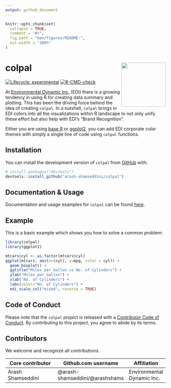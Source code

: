 ```yaml
---
output: github_document
---
```


<!-- README.md is generated from README.Rmd. Please edit that file -->

```r
knitr::opts_chunk$set(
  collapse = TRUE,
  comment = "#>",
  fig.path = "man/figures/README-",
  out.width = "100%"
)
```

# colpal <a href="https://edynamics.com/"><img src="man/figures/logo.PNG" align="right" height="139" /></a>

<!-- badges: start -->
[![Lifecycle: experimental](https://img.shields.io/badge/lifecycle-experimental-orange.svg)](https://lifecycle.r-lib.org/articles/stages.html#experimental)
[![R-CMD-check](https://github.com/arash-shamseddini/colpal/actions/workflows/R-CMD-check.yaml/badge.svg)](https://github.com/arash-shamseddini/colpal/actions/workflows/R-CMD-check.yaml)
<!-- badges: end -->

At [Environmental Dynamic Inc.](https://edynamics.com/) (EDI) there is a growing tendency in using R for creating data summary and plotting. This has been the driving force behind the idea of creating `colpal`. In a nutshell, `colpal` brings in EDI colors into all the visualizations within R landscape to not only unify these effort but also help with EDI's "Brand Recognition".

Either you are using [base R](https://stat.ethz.ch/R-manual/R-devel/library/base/html/00Index.html) or [ggplot2](https://ggplot2.tidyverse.org/index.html), you can add EDI corporate color themes with simply a single line of code using `colpal` functions.

## Installation

You can install the development version of `colpal` from [GitHub](https://github.com/) with:

``` r
# install.packages("devtools")
devtools::install_github("arash-shamseddini/colpal")
```

## Documentation & Usage

Documentation and usage examples for `colpal` can be found [here](https://github.com/arash-shamseddini/colpal/tree/main/vignettes).

## Example

This is a basic example which shows you how to solve a common problem:

```r
library(colpal)
library(ggplot2)

mtcars$cyl <- as.factor(mtcars$cyl)
ggplot(mtcars, aes(x=(cyl), y=mpg, color = cyl)) + 
  geom_boxplot() +
  ggtitle("Miles per Gallon vs No. of Cylinders") + 
  ylab("Miles per Gallon") + 
  xlab("No. of Cylinders") + 
  labs(color="No. of Cylinders") +
  edi_scale_col("mixed", reverse = TRUE)
```

## Code of Conduct

Please note that the `colpal` project is released with a [Contributor Code of Conduct](https://contributor-covenant.org/version/2/0/CODE_OF_CONDUCT.html). By contributing to this project, you agree to abide by its terms.

## Contributors

We welcome and recognize all contributions.

|  	 Core contributor| Github.com username| Affiliation|
|---------|---|---|
|  Arash Shamseddini | @arash-shamseddini/@arashshams| Environmental Dynamic Inc.|
